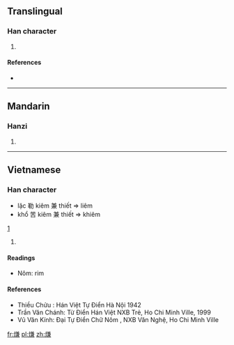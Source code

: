 ==Translingual==

===Han character===
{{Han char|rn=86|rad=火|as=10|sn=14|four=|canj=火廿X金 (FTXC)}}

# {{defn|Han|sort=火10}}

====References====
* {{Han ref|kx=0679.200|dkj=19303|dj=1091.060|hdz=32223.160|uh=7191|ud=29073}}

----

==Mandarin==

===Hanzi===
{{cmn-hanzi|pin=[[lián]] ([[lian2]])|wg=lien<sup>2</sup>}}

# {{defn|Mandarin|sort=火10}}

----

==Vietnamese==

===Han character===
{{vi-hantu|liêm, khiêm|rs=火10}}
* lặc 勒 kiêm 兼 thiết => liêm
* khổ 苦 kiêm 兼 thiết => khiêm
[http://vi.wikipedia.org/wiki/Phi%C3%AAn_thi%E1%BA%BFt_H%C3%A1n-Vi%E1%BB%87t]
# {{defn|Vietnamese|sort=火10}}
====Readings====
* Nôm: rim 
====References====
* Thiều Chửu : Hán Việt Tự Điển  Hà Nội 1942
* Trần Văn Chánh: Từ Điển Hán Việt NXB Trẻ, Ho Chi Minh Ville, 1999
* Vũ Văn Kính: Đại Tự Điển Chữ Nôm , NXB Văn Nghệ, Ho Chi Minh Ville

[[fr:熑]]
[[pl:熑]]
[[zh:熑]]